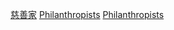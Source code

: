 {{Commonscat|Philanthropists by country}}

[[Category:慈善家|]]
[[Category:各國職業人物|Philanthropists]]
[[Category:按國籍分類|Philanthropists]]